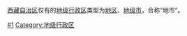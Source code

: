 [[西藏自治区|西藏自治区]]仅有的[[地级行政区|地级行政区]]类型为[[地区行政公署|地区]]、[[地级市|地级市]]，合称“地市”。

[[Category:西藏行政区划|#1]]
[[Category:地级行政区|Category:地级行政区]]
